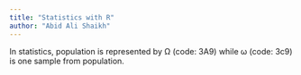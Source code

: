 ```yaml
---
title: "Statistics with R"
author: "Abid Ali Shaikh"
---
```


In statistics, population is represented by Ω (code: 3A9) while ω (code: 3c9) is one sample from population.
